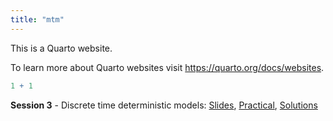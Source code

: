 ```yaml
---
title: "mtm"
---
```


This is a Quarto website.

To learn more about Quarto websites visit <https://quarto.org/docs/websites>.

```r
1 + 1
```

**Session 3** - Discrete time deterministic models: [Slides](slides/Lecture_03_DiscreteDeterministic.pdf), [Practical](03_DiscreteDeterministic_practical.qmd), [Solutions](03_DiscreteDeterministic_solutions.qmd)
